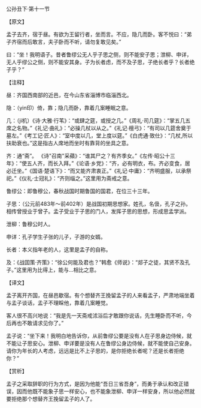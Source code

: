 

公孙丑下·第十一节

【原文】

孟子去齐，宿于昼。有欲为王留行者，坐而言。不应，隐几而卧。客不悦曰：“弟子齐宿而后敢言，夫子卧而不听，请勿复敢见矣。”

曰：“坐！我明语子。昔者鲁缪公无人乎子思之侧，则不能安子思；泄柳、申详，无人乎缪公之侧，则不能安其身。子为长者虑，而不及子思，子绝长者乎？长者绝子乎？”

【注释】

昼：齐国西南部的近邑，在今山东省淄博市临淄西北。

隐：（yin印）倚，靠；隐几而卧，靠着几案睡眠之意。

几：（ji机）《诗·大雅·行苇》：“或肆之筵，或授之几。”《周礼·司几筵》：“掌五几五席之名物。”《礼记·曲礼》：“必操几杖以从之。”《礼记·檀弓》：“有司以几筵舍奠于墓左。”《考工记·匠人》：“室中度以几，堂上度以筵。”《白虎通·致仕》：“几杖,所以扶助衰也。”这是指古人席地而坐时有靠背的坐具之意。

齐：通“斋”。 《诗"召南"采蘋》：“谁其尸之？有齐季女。”《左传·昭公十三年》：“使五人齐，而长入拜。”《论语·乡党》：“齐，必有明衣，布。齐必变食，居必迁坐。”《国语·楚语下》：“而又能齐肃衷正。”《礼记·中庸》：“齐明盛服，以承祭祀。”《仪礼·士冠礼》：“齐则缁之。”这里用为斋戒之意。

鲁缪公：即鲁穆公，春秋战国时期鲁国的国君，在位三十三年。

子思：（公元前483年～前402年）是战国初期思想家。姓孔，名伋，孔子之孙。相传曾授业于曾子。孟子受业于子思的门人，发挥子思的思想，形成思孟学派。

泄柳：鲁穆公时人。

申详：孔子学生子张的儿子，子游的女婿。

长者：本义指年老的人，这里是孟子的自称。

及：《战囯策·齐策》：“徐公何能及君也？”韩愈《师说》：“郯子之徒，其贤不及孔子。”这里用为比得上，能与…相比之意。

【译文】

孟子离开齐国，在昼邑歇宿。有个想替齐王挽留孟子的人来看孟子，严肃地端坐着与孟子谈话，孟子不理睬他，靠着几案睡觉。

客人很不高兴地说：“我是先一天斋戒沭浴后才敢跟你说话，先生睡卧而不听，今后再也不敢请求见你了。”

孟子说：“坐下来！我明白地告诉你，从前鲁缪公要是没有人在子思身边侍候，就不能让子思安心。泄柳、申详要是没有人在鲁缪公身边侍候，就不能使自己安身。请你为年长的人考虑，远远是比不上子思的，是你拒绝长者呢？还是长者拒绝你？”

【赏析】

孟子之采取辞职的行为方式，是因为他能“吾日三省吾身”，而勇于承认和改正错误，因而他既不能象子思一样安心，也不能象泄柳、申详一样安身，所以他必然就要拒绝那个想替齐王挽留孟子的人了。

